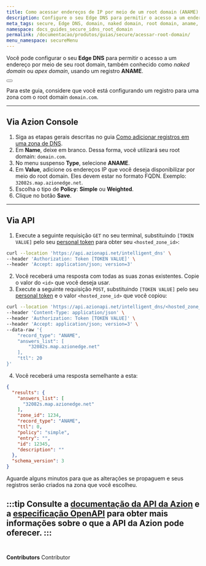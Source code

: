 ```yaml
---
title: Como acessar endereços de IP por meio de um root domain (ANAME)
description: Configure o seu Edge DNS para permitir o acesso a um endereço por meio de seu root domain.
meta_tags: secure, Edge DNS, domain, naked domain, root domain, aname, entry, records
namespace: docs_guides_secure_idns_root_domain
permalink: /documentacao/produtos/guias/secure/acessar-root-domain/
menu_namespace: secureMenu
---
```



Você pode configurar o seu **Edge DNS** para permitir o acesso a um endereço por meio de seu root domain, também conhecido como *naked domain* ou *apex domain*, usando um registro **ANAME**.

<Button href="/pt-bt/documentacao/produtos/guias/secure/adicionar-registros/" text="saiba mais sobre adicionar registros" variant="secondary"></Button>

Para este guia, considere que você está configurando um registro para uma zona com o root domain `domain.com`.

---

## Via Azion Console

1. Siga as etapas gerais descritas no guia [Como adicionar registros em uma zona de DNS](/pt-br/documentacao/produtos/guias/secure/adicionar-registros/).
2. Em **Name**, deixe em branco. Dessa forma, você utilizará seu root domain: `domain.com`.
3. No menu suspenso **Type**, selecione **ANAME**.
4. Em **Value**, adicione os endereços IP que você deseja disponibilizar por meio do root domain. Eles devem estar no formato FQDN. Exemplo: `32082s.map.azionedge.net`.
5. Escolha o tipo de **Policy**: **Simple** ou **Weighted**.
6. Clique no botão **Save**.

---

## Via API

1. Execute a seguinte requisição `GET` no seu terminal, substituindo `[TOKEN VALUE]` pelo seu [personal token](/pt-br/documentacao/produtos/guias/personal-tokens/) para obter seu `<hosted_zone_id>`:

```bash
curl --location 'https://api.azionapi.net/intelligent_dns' \
--header 'Authorization: Token [TOKEN VALUE]' \
--header 'Accept: application/json; version=3'
```

2. Você receberá uma resposta com todas as suas zonas existentes. Copie o valor do `<id>` que você deseja usar.
3. Execute a seguinte requisição `POST`, substituindo `[TOKEN VALUE]` pelo seu [personal token](/pt-br/documentacao/produtos/guias/personal-tokens/) e o valor `<hosted_zone_id>` que você copiou:

```bash
curl --location 'https://api.azionapi.net/intelligent_dns/<hosted_zone_id>/records' \
--header 'Content-Type: application/json' \
--header 'Authorization: Token [TOKEN VALUE]' \
--header 'Accept: application/json; version=3' \
--data-raw '{
    "record_type": "ANAME",
    "answers_list": [
        "32082s.map.azionedge.net"
    ],
    "ttl": 20
}'
```

4. Você receberá uma resposta semelhante a esta:

```json
{
  "results": {
    "answers_list": [
      "32082s.map.azionedge.net"
    ],
    "zone_id": 1234,
    "record_type": "ANAME",
    "ttl": 0,
    "policy": "simple",
    "entry": "",
    "id": 12345,
    "description": ""
  },
  "schema_version": 3
}
```

Aguarde alguns minutos para que as alterações se propaguem e seus registros serão criados na zona que você escolheu.

:::tip
Consulte a [documentação da API da Azion](https://api.azion.com/) e a [especificação OpenAPI](https://github.com/aziontech/azionapi-openapi/) para obter mais informações sobre o que a API da Azion pode oferecer.
:::
<br /><br />
---

**Contributors** <ContributorList>Contributor</ContributorList>
